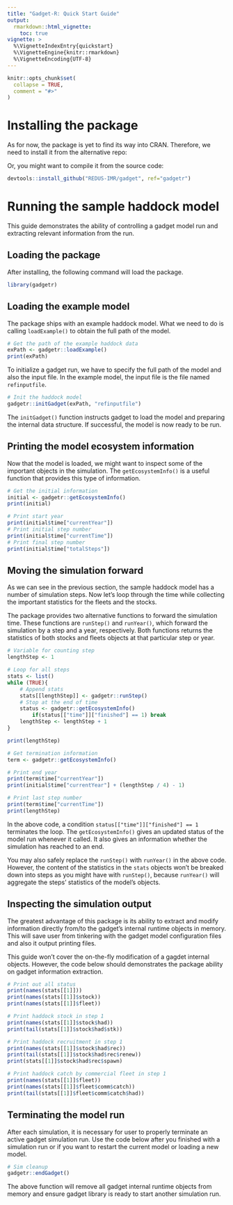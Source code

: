 ```yaml
---
title: "Gadget-R: Quick Start Guide"
output: 
  rmarkdown::html_vignette:
    toc: true
vignette: >
  %\VignetteIndexEntry{quickstart}
  %\VignetteEngine{knitr::rmarkdown}
  %\VignetteEncoding{UTF-8}
---
```


```r
knitr::opts_chunk$set(
  collapse = TRUE,
  comment = "#>"
)
```
# Installing the package

As for now, the package is yet to find its way into CRAN. Therefore, we need
to install it from the alternative repo:


Or, you might want to compile it from the source code:

```r
devtools::install_github("REDUS-IMR/gadget", ref="gadgetr")
```

# Running the sample haddock model

This guide demonstrates the ability of controlling a gadget model run and
extracting relevant information from the run. 

## Loading the package

After installing, the following command will load the package.

```r
library(gadgetr)
```

## Loading the example model

The package ships with an example haddock model. What we need to do is
calling ```loadExample()``` to obtain the full path of the model.

```r
# Get the path of the example haddock data
exPath <- gadgetr::loadExample()
print(exPath)
```

To initialize a gadget run, we have to specify the full path of the model
and also the input file. In the example model, the input file is the file
named `refinputfile`.

```r
# Init the haddock model
gadgetr::initGadget(exPath, "refinputfile")
```

The ```initGadget()``` function instructs gadget to load the model and 
preparing the internal data structure. If successful, the model is now ready
to be run.

## Printing the model ecosystem information

Now that the model is loaded, we might want to inspect some of the important
objects in the simulation. The ```getEcosystemInfo()``` is a useful function
that provides this type of information.

```r
# Get the initial information
initial <- gadgetr::getEcosystemInfo()
print(initial)

# Print start year
print(initial$time["currentYear"])
# Print initial step number
print(initial$time["currentTime"])
# Print final step number
print(initial$time["totalSteps"])
```

## Moving the simulation forward

As we can see in the previous section, the sample haddock model has a number
of simulation steps. Now let's loop through the time while collecting
the important statistics for the fleets and the stocks.

The package provides two alternative functions to forward the simulation
time. These functions are ```runStep()``` and ```runYear()```, which forward
the simulation by a step and a year, respectively. Both functions returns
the statistics of both stocks and fleets objects at that particular step or
year.

```r
# Variable for counting step
lengthStep <- 1

# Loop for all steps
stats <- list()
while (TRUE){
	# Append stats
	stats[[lengthStep]] <- gadgetr::runStep()
	# Stop at the end of time
	status <- gadgetr::getEcosystemInfo()
        if(status[["time"]]["finished"] == 1) break
	lengthStep <- lengthStep + 1
}

print(lengthStep)

# Get termination information
term <- gadgetr::getEcosystemInfo()

# Print end year
print(term$time["currentYear"])
print(initial$time["currentYear"] + (lengthStep / 4) - 1)

# Print last step number
print(term$time["currentTime"])
print(lengthStep)
```

In the above code, a condition ```status[["time"]]["finished"] == 1```
terminates the loop. The ```getEcosystemInfo()``` gives an updated status of
the model run whenever it called. It also gives an information whether the
simulation has reached to an end.

You may also safely replace the ```runStep()``` with ```runYear()``` in the
above code. However, the content of the statistics in the ```stats``` objects
won't be breaked down into steps as you might have with ```runStep()```,
because ```runYear()``` will aggregate the steps' statistics of the model's
objects.

## Inspecting the simulation output

The greatest advantage of this package is its ability to extract and modify
information directly from/to the gadget's internal runtime objects in memory.
This will save user from tinkering with the gadget model configuration files 
and also it output printing files.

This guide won't cover the on-the-fly modification of a gagdet internal
objects. However, the code below should demonstrates the package ability on
gadget information extraction. 

```r
# Print out all status
print(names(stats[[1]]))
print(names(stats[[1]]$stock))
print(names(stats[[1]]$fleet))

# Print haddock stock in step 1
print(names(stats[[1]]$stock$had))
print(tail(stats[[1]]$stock$had$stk))

# Print haddock recruitment in step 1
print(names(stats[[1]]$stock$had$rec))
print(tail(stats[[1]]$stock$had$rec$renew))
print(stats[[1]]$stock$had$rec$spawn)

# Print haddock catch by commercial fleet in step 1
print(names(stats[[1]]$fleet))
print(names(stats[[1]]$fleet$comm$catch))
print(tail(stats[[1]]$fleet$comm$catch$had))
```

## Terminating the model run

After each simulation, it is necessary for user to properly terminate an active
gadget simulation run. Use the code below after you finished with a simulation
run or if you want to restart the current model or loading a new model.

```r
# Sim cleanup
gadgetr::endGadget()
```

The above function will remove all gadget internal runtime objects from memory
and ensure gadget library is ready to start another simulation run.
